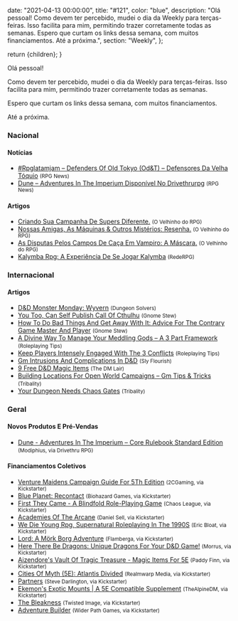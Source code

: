 
  date: "2021-04-13 00:00:00",
  title: "#121",
  color: "blue",
  description:
    "Olá pessoal! Como devem ter percebido, mudei o dia da Weekly para terças-feiras. Isso facilita para mim, permitindo trazer corretamente todas as semanas. Espero que curtam os links dessa semana, com muitos financiamentos. Até a próxima.",
  section: "Weekly",
};

  return <InternalLayout meta={meta}>{children}</InternalLayout>;
}

Olá pessoal!

Como devem ter percebido, mudei o dia da Weekly para terças-feiras. Isso facilita para mim, permitindo trazer corretamente todas as semanas.

Espero que curtam os links dessa semana, com muitos financiamentos.

Até a próxima.

### Nacional

#### Notícias

- [#Rpglatamjam – Defenders Of Old Tokyo (Od&amp;T) – Defensores Da Velha Tóquio] <small>(RPG News)</small>
- [Dune – Adventures In The Imperium Disponível No Drivethrurpg] <small>(RPG News)</small>

#### Artigos

- [Criando Sua Campanha De Supers Diferente.] <small>(O Velhinho do RPG)</small>
- [Nossas Amigas, As Máquinas &amp; Outros Mistérios: Resenha.] <small>(O Velhinho do RPG)</small>
- [As Disputas Pelos Campos De Caça Em Vampiro: A Máscara.] <small>(O Velhinho do RPG)</small>
- [Kalymba Rpg: A Experiência De Se Jogar Kalymba] <small>(RedeRPG)</small>

### Internacional

#### Artigos

- [D&amp;D Monster Monday: Wyvern] <small>(Dungeon Solvers)</small>
- [You Too, Can Self Publish Call Of Cthulhu] <small>(Gnome Stew)</small>
- [How To Do Bad Things And Get Away With It: Advice For The Contrary Game Master And Player] <small>(Gnome Stew)</small>
- [A Divine Way To Manage Your Meddling Gods – A 3 Part Framework] <small>(Roleplaying Tips)</small>
- [Keep Players Intensely Engaged With The 3 Conflicts] <small>(Roleplaying Tips)</small>
- [Gm Intrusions And Complications In D&amp;D] <small>(Sly Flourish)</small>
- [9 Free D&amp;D Magic Items] <small>(The DM Lair)</small>
- [Building Locations For Open World Campaigns – Gm Tips &amp; Tricks] <small>(Tribality)</small>
- [Your Dungeon Needs Chaos Gates] <small>(Tribality)</small>

### Geral

#### Novos Produtos E Pré-Vendas

- [Dune - Adventures In The Imperium – Core Rulebook Standard Edition] <small>(Modiphius, via Drivethru RPG)</small>

#### Financiamentos Coletivos

- [Venture Maidens Campaign Guide For 5Th Edition] <small>(2CGaming, via Kickstarter)</small>
- [Blue Planet: Recontact] <small>(Biohazard Games, via Kickstarter)</small>
- [First They Came - A Blindfold Role-Playing Game] <small>(Chaos League, via Kickstarter)</small>
- [Academies Of The Arcane] <small>(Daniel Sell, via Kickstarter)</small>
- [We Die Young Rpg, Supernatural Roleplaying In The 1990S] <small>(Eric Bloat, via Kickstarter)</small>
- [Lord: A Mörk Borg Adventure] <small>(Flamberga, via Kickstarter)</small>
- [Here There Be Dragons: Unique Dragons For Your D&amp;D Game!] <small>(Morrus, via Kickstarter)</small>
- [Aizendore&#039;s Vault Of Tragic Treasure - Magic Items For 5E] <small>(Paddy Finn, via Kickstarter)</small>
- [Cities Of Myth (5E): Atlantis Divided] <small>(Realmwarp Media, via Kickstarter)</small>
- [Partners] <small>(Steve Darlington, via Kickstarter)</small>
- [Ekemon&#039;s Exotic Mounts | A 5E Compatible Supplement] <small>(TheAlpineDM, via Kickstarter)</small>
- [The Bleakness] <small>(Twisted Image, via Kickstarter)</small>
- [Adventure Builder] <small>(Wider Path Games, via Kickstarter)</small>

[lord: a mörk borg adventure]: https://www.kickstarter.com/projects/lord-mork-borg/lord-a-mork-borg-adventure
[aizendore&#039;s vault of tragic treasure - magic items for 5e]: https://www.kickstarter.com/projects/paddyfinn/aizendores-vault-of-tragic-treasure
[ekemon&#039;s exotic mounts | a 5e compatible supplement]: https://www.kickstarter.com/projects/exoticmounts/ekemons-exotic-mounts-a-5e-compatible-supplement
[here there be dragons: unique dragons for your d&amp;d game!]: https://www.kickstarter.com/projects/enworld/here-there-be-dragons-5-unique-dragons-for-your-5e-game
[venture maidens campaign guide for 5th edition]: https://www.kickstarter.com/projects/2cgaming/venture-maidens-campaign-guide-for-5th-edition
[academies of the arcane]: https://www.kickstarter.com/projects/melsonia/academies-of-the-arcane
[cities of myth (5e): atlantis divided]: https://www.kickstarter.com/projects/realmwarpmedia/cities-of-myth-5e-atlantis-divided-0
[blue planet: recontact]: https://www.kickstarter.com/projects/1875712273/blue-planet-recontact
[the bleakness]: https://www.kickstarter.com/projects/twistedimage/the-bleakness
[we die young rpg, supernatural roleplaying in the 1990s]: https://www.kickstarter.com/projects/ericfrombloatgames/we-die-young-rpg-supernatural-roleplaying-in-the-1990s
[partners]: https://www.kickstarter.com/projects/stevedee/partners
[first they came - a blindfold role-playing game]: https://www.kickstarter.com/projects/chaosleague/first-they-came
[adventure builder]: https://www.kickstarter.com/projects/widerpathgames/adventure-builder
[building locations for open world campaigns – gm tips &amp; tricks]: https://www.tribality.com/2021/04/07/building-locations-for-open-world-campaigns-gm-tips-tricks/
[you too, can self publish call of cthulhu]: https://gnomestew.com/you-too-can-self-publish-call-of-cthulhu/
[criando sua campanha de supers diferente.]: https://ovelhinhodorpg.wordpress.com/2021/04/07/criando-sua-campanha-de-supers-diferente/
[a divine way to manage your meddling gods – a 3 part framework]: https://www.roleplayingtips.com/world-building/a-divine-way-to-manage-your-meddling-gods-a-3-part-framework/
[kalymba rpg: a experiência de se jogar kalymba]: https://www.rederpg.com.br/2021/04/07/kalymba-rpg-a-experiencia-de-se-jogar-kalymba/
[nossas amigas, as máquinas &amp; outros mistérios: resenha.]: https://ovelhinhodorpg.wordpress.com/2021/04/09/nossas-amigas-as-maquinas-outros-misterios-resenha/
[as disputas pelos campos de caça em vampiro: a máscara.]: https://ovelhinhodorpg.wordpress.com/2021/04/09/as-disputa-pelos-campos-de-caca-em-vampiro-a-mascara/
[#rpglatamjam – defenders of old tokyo (od&amp;t) – defensores da velha tóquio]: https://newsrpg.wordpress.com/2021/04/10/defenders-of-old-tokyo-odt-rpglatamjam/
[9 free d&amp;d magic items]: https://www.thedmlair.com/2021/04/10/4892/
[how to do bad things and get away with it: advice for the contrary game master and player]: https://gnomestew.com/how-to-do-bad-things-and-get-away-with-it-advice-for-the-contrary-game-master-and-player/
[gm intrusions and complications in d&amp;d]: https://slyflourish.com/gm_intrusion_in_dnd.html
[d&amp;d monster monday: wyvern]: https://www.dungeonsolvers.com/2021/04/12/dd-monster-monday-wyvern/
[dune – adventures in the imperium disponível no drivethrurpg]: https://newsrpg.wordpress.com/2021/04/13/dune-adventures-in-the-imperium-disponivel-no-drivethrurpg/
[dune - adventures in the imperium – core rulebook standard edition]: https://www.drivethrurpg.com/product/338242/Dune--Adventures-in-the-Imperium--Core-Rulebook-Standard-Edition?affiliate_id=2024265
[your dungeon needs chaos gates]: https://www.tribality.com/2021/04/12/your-dungeon-needs-chaos-gates/
[keep players intensely engaged with the 3 conflicts]: https://www.roleplayingtips.com/players-characters/keep-players-intensely-engaged-with-the-3-conflicts/
